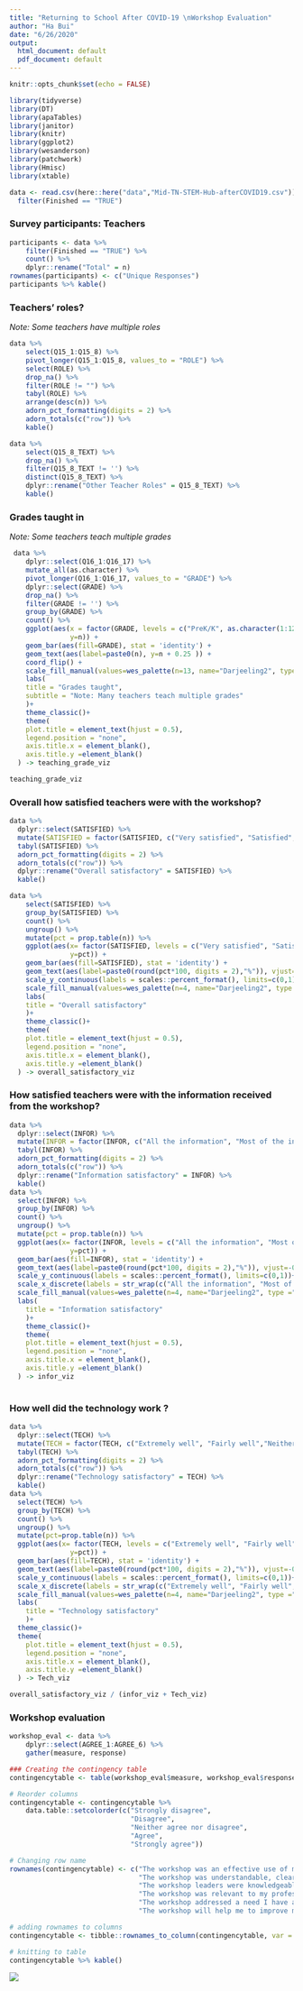 ```yaml
---
title: "Returning to School After COVID-19 \nWorkshop Evaluation"
author: "Ha Bui"
date: "6/26/2020"
output:
  html_document: default
  pdf_document: default
---
```


```r
knitr::opts_chunk$set(echo = FALSE)
```

```r
library(tidyverse)
library(DT)
library(apaTables)
library(janitor)
library(knitr)
library(ggplot2)
library(wesanderson)
library(patchwork)
library(Hmisc)
library(xtable)
```

 
```r
data <- read.csv(here::here("data","Mid-TN-STEM-Hub-afterCOVID19.csv")) %>% 
  filter(Finished == "TRUE")
```

### **Survey participants: Teachers**
```r
participants <- data %>% 
    filter(Finished == "TRUE") %>%
    count() %>%
    dplyr::rename("Total" = n) 
rownames(participants) <- c("Unique Responses")
participants %>% kable()
```

### **Teachers' roles? **
*Note: Some teachers have multiple roles*
```r
data %>% 
    select(Q15_1:Q15_8) %>%
    pivot_longer(Q15_1:Q15_8, values_to = "ROLE") %>%
    select(ROLE) %>%
    drop_na() %>%
    filter(ROLE != "") %>%
    tabyl(ROLE) %>%
    arrange(desc(n)) %>%
    adorn_pct_formatting(digits = 2) %>%
    adorn_totals(c("row")) %>%
    kable()
```

```r
data %>%
    select(Q15_8_TEXT) %>%
    drop_na() %>% 
    filter(Q15_8_TEXT != '') %>%
    distinct(Q15_8_TEXT) %>%
    dplyr::rename("Other Teacher Roles" = Q15_8_TEXT) %>%
    kable()
```




### **Grades taught in**
*Note: Some teachers teach multiple grades*
```r
 data %>% 
    dplyr::select(Q16_1:Q16_17) %>%
    mutate_all(as.character) %>%
    pivot_longer(Q16_1:Q16_17, values_to = "GRADE") %>%
    dplyr::select(GRADE) %>% 
    drop_na() %>%
    filter(GRADE != '') %>%
    group_by(GRADE) %>%
    count() %>%
    ggplot(aes(x = factor(GRADE, levels = c("PreK/K", as.character(1:12))), 
               y=n)) +
    geom_bar(aes(fill=GRADE), stat = 'identity') +
    geom_text(aes(label=paste0(n), y=n + 0.25 )) +
    coord_flip() +
    scale_fill_manual(values=wes_palette(n=13, name="Darjeeling2", type ="continuous")) +
    labs(
    title = "Grades taught",
    subtitle = "Note: Many teachers teach multiple grades"
    )+
    theme_classic()+
    theme(
    plot.title = element_text(hjust = 0.5),
    legend.position = "none",
    axis.title.x = element_blank(),
    axis.title.y =element_blank()
  ) -> teaching_grade_viz
```
```r
teaching_grade_viz
```

### **Overall how satisfied teachers were with the workshop?**
```r
data %>% 
  dplyr::select(SATISFIED) %>%
  mutate(SATISFIED = factor(SATISFIED, c("Very satisfied", "Satisfied","Somewhat satisfied", "Not satisfied"))) %>%
  tabyl(SATISFIED) %>%
  adorn_pct_formatting(digits = 2) %>% 
  adorn_totals(c("row")) %>%
  dplyr::rename("Overall satisfactory" = SATISFIED) %>%
  kable()

data %>% 
    select(SATISFIED) %>%
    group_by(SATISFIED) %>%
    count() %>% 
    ungroup() %>%
    mutate(pct = prop.table(n)) %>%
    ggplot(aes(x= factor(SATISFIED, levels = c("Very satisfied", "Satisfied","Somewhat satisfied", "Not satisfied")), 
               y=pct)) +
    geom_bar(aes(fill=SATISFIED), stat = 'identity') + 
    geom_text(aes(label=paste0(round(pct*100, digits = 2),"%")), vjust=-0.5) +
    scale_y_continuous(labels = scales::percent_format(), limits=c(0,1))+
    scale_fill_manual(values=wes_palette(n=4, name="Darjeeling2", type ="continuous")) +
    labs(
    title = "Overall satisfactory"
    )+
    theme_classic()+
    theme(
    plot.title = element_text(hjust = 0.5),
    legend.position = "none",
    axis.title.x = element_blank(),
    axis.title.y =element_blank()
  ) -> overall_satisfactory_viz
```

### **How satisfied teachers were with the information received from the workshop? **
```r
data %>% 
  dplyr::select(INFOR) %>%
  mutate(INFOR = factor(INFOR, c("All the information", "Most of the information","Some of the information", "A little of the information"))) %>%
  tabyl(INFOR) %>%
  adorn_pct_formatting(digits = 2) %>% 
  adorn_totals(c("row")) %>%
  dplyr::rename("Information satisfactory" = INFOR) %>%
  kable()
data %>%
  select(INFOR) %>%
  group_by(INFOR) %>%
  count() %>% 
  ungroup() %>%
  mutate(pct = prop.table(n)) %>%
  ggplot(aes(x= factor(INFOR, levels = c("All the information", "Most of the information","Some of the information", "A little of the information")), 
               y=pct)) +
  geom_bar(aes(fill=INFOR), stat = 'identity') + 
  geom_text(aes(label=paste0(round(pct*100, digits = 2),"%")), vjust=-0.5) +
  scale_y_continuous(labels = scales::percent_format(), limits=c(0,1))+
  scale_x_discrete(labels = str_wrap(c("All the information", "Most of the information","Some of the information", "A little of the information"), width = 10)) +
  scale_fill_manual(values=wes_palette(n=4, name="Darjeeling2", type ="continuous")) +
  labs(
    title = "Information satisfactory"
    )+
    theme_classic()+
    theme(
    plot.title = element_text(hjust = 0.5),
    legend.position = "none",
    axis.title.x = element_blank(),
    axis.title.y =element_blank()
  ) -> infor_viz
  

```

### **How well did the technology work ?**
```r
data %>% 
  dplyr::select(TECH) %>%
  mutate(TECH = factor(TECH, c("Extremely well", "Fairly well","Neither well nor poorly"))) %>%
  tabyl(TECH) %>%
  adorn_pct_formatting(digits = 2) %>%
  adorn_totals(c("row")) %>%
  dplyr::rename("Technology satisfactory" = TECH) %>%
  kable()
data %>%
  select(TECH) %>%
  group_by(TECH) %>%
  count() %>%
  ungroup() %>%
  mutate(pct=prop.table(n)) %>%
  ggplot(aes(x= factor(TECH, levels = c("Extremely well", "Fairly well","Neither well nor poorly")), 
               y=pct)) +
  geom_bar(aes(fill=TECH), stat = 'identity') + 
  geom_text(aes(label=paste0(round(pct*100, digits = 2),"%")), vjust=-0.5) +
  scale_y_continuous(labels = scales::percent_format(), limits=c(0,1))+
  scale_x_discrete(labels = str_wrap(c("Extremely well", "Fairly well","Neither well nor poorly"), width = 15)) +
  scale_fill_manual(values=wes_palette(n=4, name="Darjeeling2", type ="continuous")) +
  labs(
    title = "Technology satisfactory"
    )+
  theme_classic()+
  theme(
    plot.title = element_text(hjust = 0.5),
    legend.position = "none",
    axis.title.x = element_blank(),
    axis.title.y =element_blank()
  ) -> Tech_viz
```


```r
overall_satisfactory_viz / (infor_viz + Tech_viz)
```

### **Workshop evaluation**

```r
workshop_eval <- data %>%
    dplyr::select(AGREE_1:AGREE_6) %>%
    gather(measure, response) 

```
```r
### Creating the contingency table
contingencytable <- table(workshop_eval$measure, workshop_eval$response) %>% as.data.frame.matrix() 
```
```r
# Reorder columns
contingencytable <- contingencytable %>% 
    data.table::setcolorder(c("Strongly disagree",
                              "Disagree",
                              "Neither agree nor disagree",
                              "Agree",
                              "Strongly agree"))
```
```r
# Changing row name
rownames(contingencytable) <- c("The workshop was an effective use of my time",
                                "The workshop was understandable, clear, and professional" ,
                                "The workshop leaders were knowledgeable",
                                "The workshop was relevant to my professional context",
                                "The workshop addressed a need I have as an educator",
                                "The workshop will help me to improve my professional practice")
```
```r
# adding rownames to columns
contingencytable <- tibble::rownames_to_column(contingencytable, var = "Measure")
```
```r
# knitting to table
contingencytable %>% kable()
```

![](items/matrix-visualize-afterCOVID19.png)